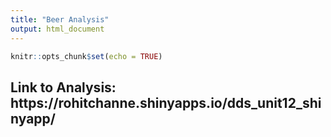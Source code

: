 ```yaml
---
title: "Beer Analysis"
output: html_document
---
```


```r
knitr::opts_chunk$set(echo = TRUE)
```

## Link to Analysis: https://rohitchanne.shinyapps.io/dds_unit12_shinyapp/